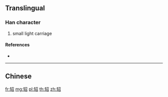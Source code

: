 {{character info/new}}
{{also|軺}}
==Translingual==

===Han character===
{{Han char|rn=159|rad=车|as=05|sn=9|four=|canj=KQSHR}}

# small light carriage

====References====
* {{Han ref|kx=1250.241|hdz=53525.100|uh=8F7A|ud=36730}}

----

==Chinese==
{{zh-see|軺}}

[[fr:轺]]
[[mg:轺]]
[[pl:轺]]
[[th:轺]]
[[zh:轺]]